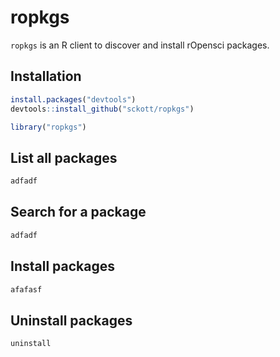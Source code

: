 ropkgs
=======

`ropkgs` is an R client to discover and install rOpensci packages.

## Installation

```r
install.packages("devtools")
devtools::install_github("sckott/ropkgs")
```

```r
library("ropkgs")
```

## List all packages

```r
adfadf
```

## Search for a package

```r
adfadf
```

## Install packages

```r
afafasf
```

## Uninstall packages

```r
uninstall
```
